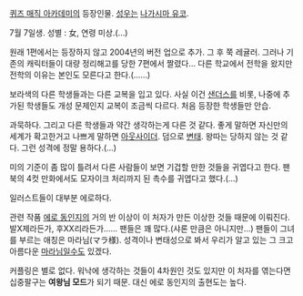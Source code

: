 [[퀴즈 매직 아카데미]]의 등장인물. [[성우]]는 [[나가시마 유코]].

7월 7일생. 성별 : 女, 연령 미상.(…)


원래 1편에서는 등장하지 않고 2004년의 버전 업으로 추가. 그 후 쭉 레귤러. 그러나 기존의 캐릭터들이 대량 정리해고를 당한 7편에서 짤렸다…
다른 학교에서 전학을 왔지만 전학의 이유는 본인도 모른다고 한다.(……)

보라색의 다른 학생들과는 다른 교복을 입고 있다. 사실 이건 [[샌더스]]를 비롯, 나중에 추가된 학생들도 개성 문제인지 교복이 조금씩 다르다. 처음 등장한 학생들만 안습.

과묵하다. 그리고 다른 학생들과 약간 생각하는게 다른 것 같다. 좋게 말하면 자신만의 세계가 확고한거고 나쁘게 말하면 [[아웃사이더]]. 덤으로 [[변태]]. 왕따는 당하지 않는 것 같다. 그런 성격에 정말 용하다.(…)

미의 기준이 좀 많이 틀려서 다른 사람들이 보면 기겁할 만한 것들을 귀엽다고 한다. 팬북의 4컷 만화에서도 모자이크 처리까지 된 촉수를 귀엽다고 했다.(…)

일러스트들이 대부분 에로하다.

관련 작품 [[에로 동인지]]의 거의 반 이상이 이 처자가 만든 이상한 것들 때문에 이뤄진다. 발X제라든가, 후XX리라든가……
팬들은 꽤 많다.(샤론 만큼은 아니지만…) 팬들이 그녀를 부르는 애칭은 마라님(マラ様). 성격이나 변태성으로 봐서 우리가 알고 있는 그 크고 아름다운 [[마라]]님일수도 있겠다.

커플링은 별로 없다. 워낙에 생각하는 것들이 4차원인 것도 있지만 이 처자를 엮는다면 십중팔구는 '''여왕님 모드'''가 되기 때문. 대신 에로 동인지의 출현도는 높다.
